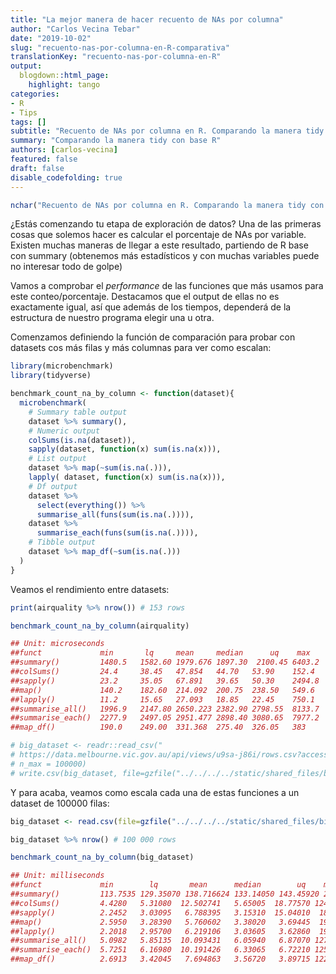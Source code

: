 ```yaml
---
title: "La mejor manera de hacer recuento de NAs por columna"
author: "Carlos Vecina Tebar"
date: "2019-10-02"
slug: "recuento-nas-por-columna-en-R-comparativa"
translationKey: "recuento-nas-por-columna-en-R"
output:
  blogdown::html_page:
    highlight: tango
categories:
- R
- Tips
tags: []
subtitle: "Recuento de NAs por columna en R. Comparando la manera tidy con base R. ¿Cuánto cuesto no dejar el pipeflow?"
summary: "Comparando la manera tidy con base R"
authors: [carlos-vecina]
featured: false
draft: false
disable_codefolding: true
---
```


```r
nchar("Recuento de NAs por columna en R. Comparando la manera tidy con base R. ¿Cuánto cuesto no dejar el pipeflow?")
```

¿Estás comenzando tu etapa de exploración de datos? Una de las primeras cosas que solemos hacer es calcular el porcentaje de NAs por variable. Existen muchas maneras de llegar a este resultado, partiendo de R base con summary (obtenemos más estadísticos y con muchas variables puede no interesar todo de golpe)

Vamos a comprobar el *performance* de las  funciones que más usamos para este conteo/porcentaje. Destacamos que el output de ellas no es exactamente igual, así que además de los tiempos, dependerá de la estructura de nuestro programa elegir una u otra. 

Comenzamos definiendo la función de comparación para probar con datasets cos más filas y más columnas para ver como escalan:

```r
library(microbenchmark)
library(tidyverse)

benchmark_count_na_by_column <- function(dataset){
  microbenchmark(
    # Summary table output
    dataset %>% summary(),
    # Numeric output
    colSums(is.na(dataset)),
    sapply(dataset, function(x) sum(is.na(x))),
    # List output
    dataset %>% map(~sum(is.na(.))),
    lapply( dataset, function(x) sum(is.na(x))),
    # Df output
    dataset %>%
      select(everything()) %>% 
      summarise_all(funs(sum(is.na(.)))),
    dataset %>% 
      summarise_each(funs(sum(is.na(.)))),
    # Tibble output
    dataset %>% map_df(~sum(is.na(.)))
  )
}


```

Veamos el rendimiento entre datasets:
```r
print(airquality %>% nrow()) # 153 rows
```

```r
benchmark_count_na_by_column(airquality)
```

```r

## Unit: microseconds
##funct             min       lq     mean     median      uq    max     neval  class
##summary()         1480.5   1582.60 1979.676 1897.30  2100.45 6403.2   100    table
##colSums()         24.4     38.45   47.854   44.70   53.90    152.4    100    integer
##sapply()          23.2     35.05   67.891   39.65   50.30    2494.8   100    integer
##map()             140.2    182.60  214.092  200.75  238.50   549.6    100    list
##lapply()          11.2     15.65   27.093   18.85   22.45    750.1    100    list
##summarise_all()   1996.9   2147.80 2650.223 2382.90 2798.55  8133.7   100    data.frame
##summarise_each()  2277.9   2497.05 2951.477 2898.40 3080.65  7977.2   100    data.frame
##map_df()          190.0    249.00  331.368  275.40  326.05   383      100    tbl_df

```

```r
# big_dataset <- readr::read_csv("
# https://data.melbourne.vic.gov.au/api/views/u9sa-j86i/rows.csv?accessType=DOWNLOAD",
# n_max = 100000)
# write.csv(big_dataset, file=gzfile("../../../../static/shared_files/big_dataset.csv.gz"))
```

Y para acaba, veamos como escala cada una de estas funciones a un dataset de 100000 filas:
```r
big_dataset <- read.csv(file=gzfile("../../../../static/shared_files/big_dataset.csv.gz"))
```

```r
big_dataset %>% nrow() # 100 000 rows
```

```r
benchmark_count_na_by_column(big_dataset)
```

```r
## Unit: milliseconds
##funct             min        lq       mean      median        uq    max    neval class
##summary()         113.7535 129.35070 138.716624 133.14050 143.45920 252.0149 100   table
##colSums()         4.4280   5.31080  12.502741   5.65005  18.77570 124.8206   100   integer
##sapply()          2.2452   3.03095   6.788395   3.15310  15.04010  18.6061   100   integer
##map()             2.5950   3.28390   5.760602   3.38020   3.69445  19.4527   100   list
##lapply()          2.2018   2.95700   6.219106   3.03605   3.62860  19.5514   100   list
##summarise_all()   5.0982   5.85135  10.093431   6.05940   6.87070 127.5107   100   data.frame
##summarise_each()  5.7251   6.16980  10.191426   6.33065   6.72210 125.2943   100   data.frame
##map_df()          2.6913   3.42045   7.694863   3.56720   3.89715 122.2030   100   tbl_df

```


<script type="text/javascript" src="//downloads.mailchimp.com/js/signup-forms/popup/unique-methods/embed.js" data-dojo-config="usePlainJson: true, isDebug: false"></script><script type="text/javascript">window.dojoRequire(["mojo/signup-forms/Loader"], function(L) { L.start({"baseUrl":"mc.us4.list-manage.com","uuid":"91551f7ed29389a0de4f47665","lid":"d95c503a48","uniqueMethods":true}) })</script>


